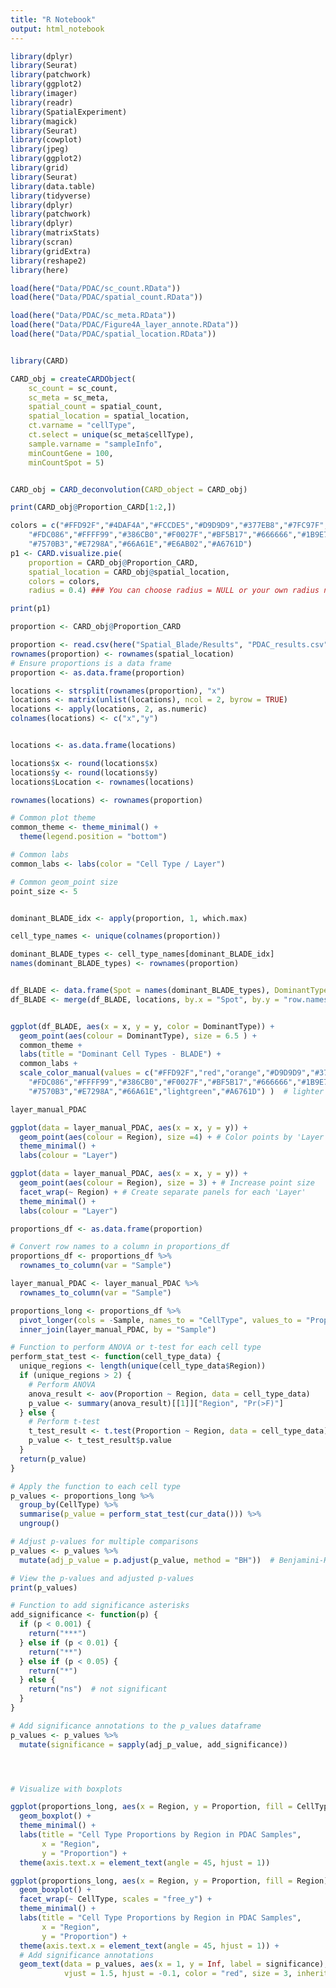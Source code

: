 ```yaml
---
title: "R Notebook"
output: html_notebook
---
```


```r
library(dplyr)
library(Seurat)
library(patchwork)
library(ggplot2)
library(imager)
library(readr)
library(SpatialExperiment)
library(magick)
library(Seurat)
library(cowplot)
library(jpeg)
library(ggplot2)
library(grid)
library(Seurat)
library(data.table)
library(tidyverse)
library(dplyr)
library(patchwork)
library(dplyr)
library(matrixStats)
library(scran)
library(gridExtra)
library(reshape2)
library(here)

```

```r

load(here("Data/PDAC/sc_count.RData"))
load(here("Data/PDAC/spatial_count.RData"))

load(here("Data/PDAC/sc_meta.RData"))
load(here("Data/PDAC/Figure4A_layer_annote.RData"))
load(here("Data/PDAC/spatial_location.RData"))
```

```r

```

```r
library(CARD)
```

```r
CARD_obj = createCARDObject(
	sc_count = sc_count,
	sc_meta = sc_meta,
	spatial_count = spatial_count,
	spatial_location = spatial_location,
	ct.varname = "cellType",
	ct.select = unique(sc_meta$cellType),
	sample.varname = "sampleInfo",
	minCountGene = 100,
	minCountSpot = 5) 



```

```r
CARD_obj = CARD_deconvolution(CARD_object = CARD_obj)

```

```r
print(CARD_obj@Proportion_CARD[1:2,])
```

```r
colors = c("#FFD92F","#4DAF4A","#FCCDE5","#D9D9D9","#377EB8","#7FC97F","#BEAED4",
    "#FDC086","#FFFF99","#386CB0","#F0027F","#BF5B17","#666666","#1B9E77","#D95F02",
    "#7570B3","#E7298A","#66A61E","#E6AB02","#A6761D")
p1 <- CARD.visualize.pie(
	proportion = CARD_obj@Proportion_CARD,
	spatial_location = CARD_obj@spatial_location, 
 	colors = colors, 
  	radius = 0.4) ### You can choose radius = NULL or your own radius number

print(p1)
```

```r
proportion <- CARD_obj@Proportion_CARD
```

```r

proportion <- read.csv(here("Spatial_Blade/Results", "PDAC_results.csv"))
rownames(proportion) <- rownames(spatial_location)
# Ensure proportions is a data frame
proportion <- as.data.frame(proportion)

```

```r

locations <- strsplit(rownames(proportion), "x")
locations <- matrix(unlist(locations), ncol = 2, byrow = TRUE)
locations <- apply(locations, 2, as.numeric)
colnames(locations) <- c("x","y")


locations <- as.data.frame(locations)

locations$x <- round(locations$x)
locations$y <- round(locations$y)
locations$Location <- rownames(locations)

rownames(locations) <- rownames(proportion)

# Common plot theme
common_theme <- theme_minimal() + 
  theme(legend.position = "bottom")

# Common labs
common_labs <- labs(color = "Cell Type / Layer")

# Common geom_point size
point_size <- 5


dominant_BLADE_idx <- apply(proportion, 1, which.max)

cell_type_names <- unique(colnames(proportion))

dominant_BLADE_types <- cell_type_names[dominant_BLADE_idx]
names(dominant_BLADE_types) <- rownames(proportion)


df_BLADE <- data.frame(Spot = names(dominant_BLADE_types), DominantType = dominant_BLADE_types, stringsAsFactors = FALSE)
df_BLADE <- merge(df_BLADE, locations, by.x = "Spot", by.y = "row.names", all.x = TRUE)


ggplot(df_BLADE, aes(x = x, y = y, color = DominantType)) +
  geom_point(aes(colour = DominantType), size = 6.5 ) + 
  common_theme +
  labs(title = "Dominant Cell Types - BLADE") +
  common_labs +
  scale_color_manual(values = c("#FFD92F","red","orange","#D9D9D9","#377EB8","#7FC97F","#BEAED4",
    "#FDC086","#FFFF99","#386CB0","#F0027F","#BF5B17","#666666","#1B9E77","#1B9E99",
    "#7570B3","#E7298A","#66A61E","lightgreen","#A6761D") )  # lighter purple (Thistle)

```

```r
layer_manual_PDAC

ggplot(data = layer_manual_PDAC, aes(x = x, y = y)) +
  geom_point(aes(colour = Region), size =4) + # Color points by 'Layer' # Label points by 'ID'
  theme_minimal() +
  labs(colour = "Layer")

ggplot(data = layer_manual_PDAC, aes(x = x, y = y)) +
  geom_point(aes(colour = Region), size = 3) + # Increase point size
  facet_wrap(~ Region) + # Create separate panels for each 'Layer'
  theme_minimal() +
  labs(colour = "Layer")


```



```r

proportions_df <- as.data.frame(proportion)

# Convert row names to a column in proportions_df
proportions_df <- proportions_df %>%
  rownames_to_column(var = "Sample")

layer_manual_PDAC <- layer_manual_PDAC %>%
  rownames_to_column(var = "Sample")

proportions_long <- proportions_df %>%
  pivot_longer(cols = -Sample, names_to = "CellType", values_to = "Proportion") %>%
  inner_join(layer_manual_PDAC, by = "Sample")

# Function to perform ANOVA or t-test for each cell type
perform_stat_test <- function(cell_type_data) {
  unique_regions <- length(unique(cell_type_data$Region))
  if (unique_regions > 2) {
    # Perform ANOVA
    anova_result <- aov(Proportion ~ Region, data = cell_type_data)
    p_value <- summary(anova_result)[[1]]["Region", "Pr(>F)"]
  } else {
    # Perform t-test
    t_test_result <- t.test(Proportion ~ Region, data = cell_type_data)
    p_value <- t_test_result$p.value
  }
  return(p_value)
}

# Apply the function to each cell type
p_values <- proportions_long %>%
  group_by(CellType) %>%
  summarise(p_value = perform_stat_test(cur_data())) %>%
  ungroup()

# Adjust p-values for multiple comparisons
p_values <- p_values %>%
  mutate(adj_p_value = p.adjust(p_value, method = "BH"))  # Benjamini-Hochberg adjustment

# View the p-values and adjusted p-values
print(p_values)

# Function to add significance asterisks
add_significance <- function(p) {
  if (p < 0.001) {
    return("***")
  } else if (p < 0.01) {
    return("**")
  } else if (p < 0.05) {
    return("*")
  } else {
    return("ns")  # not significant
  }
}

# Add significance annotations to the p_values dataframe
p_values <- p_values %>%
  mutate(significance = sapply(adj_p_value, add_significance))




# Visualize with boxplots

ggplot(proportions_long, aes(x = Region, y = Proportion, fill = CellType)) +
  geom_boxplot() +
  theme_minimal() +
  labs(title = "Cell Type Proportions by Region in PDAC Samples",
       x = "Region",
       y = "Proportion") +
  theme(axis.text.x = element_text(angle = 45, hjust = 1))

ggplot(proportions_long, aes(x = Region, y = Proportion, fill = Region)) +
  geom_boxplot() +
  facet_wrap(~ CellType, scales = "free_y") +
  theme_minimal() +
  labs(title = "Cell Type Proportions by Region in PDAC Samples",
       x = "Region",
       y = "Proportion") +
  theme(axis.text.x = element_text(angle = 45, hjust = 1)) +
  # Add significance annotations
  geom_text(data = p_values, aes(x = 1, y = Inf, label = significance), 
            vjust = 1.5, hjust = -0.1, color = "red", size = 3, inherit.aes = FALSE)

```

